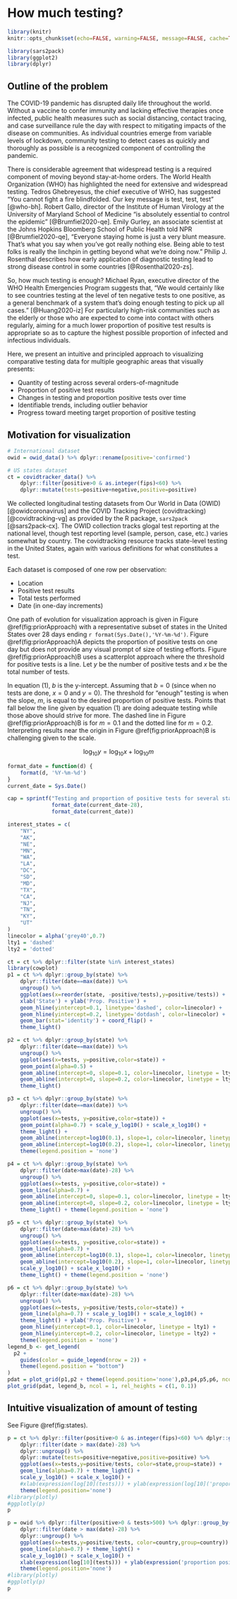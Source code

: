 # How much testing?


```r
library(knitr)
knitr::opts_chunk$set(echo=FALSE, warning=FALSE, message=FALSE, cache=TRUE)
```

```r
library(sars2pack)
library(ggplot2)
library(dplyr)
```



## Outline of the problem

The COVID-19 pandemic has disrupted daily life throughout the
world. Without a vaccine to confer immunity and lacking effective
therapies once infected, public health measures such as social
distancing, contact tracing, and case surveillance rule the day with
respect to mitigating impacts of the disease on communities. As
individual countries emerge from variable levels of lockdown,
community testing to detect cases as quickly and thoroughly as
possible is a recognized component of controlling the pandemic.

There is considerable agreement that widespread testing is a required
component of moving beyond stay-at-home orders. The World Health
Organization (WHO) has highlighted the need for extensive and
widespread testing. Tedros Ghebreyesus, the chief executive of WHO,
has suggested “You cannot fight a fire blindfolded. Our key message is
test, test, test” [@who-bh]. Robert Gallo, director of the Institute
of Human Virology at the University of Maryland School of Medicine "is
absolutely essential to control the epidemic"
[@Brumfiel2020-qe]. Emily Gurley, an associate scientist at the Johns
Hopkins Bloomberg School of Public Health told NPR [@Brumfiel2020-qe],
"Everyone staying home is just a very blunt measure. That's what you
say when you've got really nothing else. Being able to test folks is
really the linchpin in getting beyond what we're doing now." Philip
J. Rosenthal describes how early application of diagnostic testing
lead to strong disease control in some countries [@Rosenthal2020-zs].

So, how much testing is enough? Michael Ryan, executive director of
the WHO Health Emergencies Program suggests that, "We would certainly
like to see countries testing at the level of ten negative tests to
one positive, as a general benchmark of a system that's doing enough
testing to pick up all cases." [@Huang2020-iz] For particularly
high-risk communities such as the elderly or those who are expected to
come into contact with others regularly, aiming for a much lower
proportion of positive test results is appropriate so as to capture
the highest possible proportion of infected and infectious
individuals.

Here, we present an intuitive and principled approach to visualizing
comparative testing data for multiple geographic areas that visually
presents:

- Quantity of testing across several orders-of-magnitude
- Proportion of positive test results
- Changes in testing and proportion positive tests over time
- Identifiable trends, including outlier behavior
- Progress toward meeting target proportion of positive testing

## Motivation for visualization

```r
# International dataset
owid = owid_data() %>% dplyr::rename(positive='confirmed')

# US states dataset
ct = covidtracker_data() %>%
    dplyr::filter(positive>0 & as.integer(fips)<60) %>%
    dplyr::mutate(tests=positive+negative,positive=positive)
```

We collected longitudinal testing datasets from Our World in Data
(OWID) [@owidcoronavirus] and the COVID Tracking Project
(covidtracking) [@covidtracking-vg] as provided by the R package,
`sars2pack` [@sars2pack-cx]. The OWID collection tracks glogal test
reporting at the national level, though test reporting level (sample,
person, case, etc.) varies somewhat by country. The covidtracking
resource tracks state-level testing in the United States, again with
various definitions for what constitutes a test.

Each dataset is composed of one row per observation:

- Location
- Positive test results
- Total tests performed
- Date (in one-day increments)

One path of evolution for visualization approach is given in Figure
\@ref(fig:priorApproach) with a representative subset of states in the
United States over 28 days ending `r format(Sys.Date(),'%Y-%m-%d')`. 
Figure \@ref(fig:priorApproach)A depicts the proportion
of positive tests on one day but does not provide any visual prompt of
size of testing efforts. Figure \@ref(fig:priorApproach)B uses a
scatterplot approach where the threshold for positive tests is a
line. Let $y$ be the number of positive tests and $x$ be the total
number of tests.

\begin{equation}
y = mx + b
\end{equation}

In equation (1), $b$ is the y-intercept. Assuming that $b = 0$ (since
when no tests are done, $x=0$ and $y=0$).  The threshold for "enough"
testing is when the slope, $m$, is equal to the desired proportion of
positive tests. Points that fall below the line given by equation (1)
are doing adequate testing while those above should strive for
more. The dashed line in Figure \@ref(fig:priorApproach)B is for
$m=0.1$ and the dotted line for $m=0.2$. Interpreting results near the
origin in Figure \@ref(fig:priorApproach)B is challenging given to the
scale.

$$
\log_{10} y = \log_{10} x + \log_{10} m
$$


```r
format_date = function(d) {
    format(d, '%Y-%m-%d')
}
current_date = Sys.Date()

cap = sprintf("Testing and proportion of positive tests for several states in the United States over the past 28 days (%s to %s). Included in all panels for orientation, dashed line represents 10 threshold for positive tests and dotted line represents 20. Bar chart of proportion of positive tests at a single time point on the last day of the 28-day window (A) gives no sense of number of tests performed. Positive tests vs total number of tests (B) is hard to interpret near the origin. A log-log plot of positive tests vs total tests (C) deals with visualizing more clearly, but note that .... ", 
              format_date(current_date-28),
              format_date(current_date))
```

```r
interest_states = c(
    "NY",
    "AK",
    "NE",
    "MN",
    "WA",
    "LA",
    "DC",
    "SD",
    "MD",
    "TX",
    "CA",
    "NJ",
    "TN",
    "KY",
    "UT"
)
linecolor = alpha('grey40',0.7)
lty1 = 'dashed'
lty2 = 'dotted'

ct = ct %>% dplyr::filter(state %in% interest_states)
library(cowplot)
p1 = ct %>% dplyr::group_by(state) %>%
    dplyr::filter(date==max(date)) %>%
    ungroup() %>%
    ggplot(aes(x=reorder(state, -positive/tests),y=positive/tests)) +
    xlab('State') + ylab('Prop. Positive') + 
    geom_hline(yintercept=0.1, linetype='dashed', color=linecolor) +
    geom_hline(yintercept=0.2, linetype='dotdash', color=linecolor) + 
    geom_bar(stat='identity') + coord_flip() +
    theme_light()

p2 = ct %>% dplyr::group_by(state) %>%
    dplyr::filter(date==max(date)) %>%
    ungroup() %>%
    ggplot(aes(x=tests, y=positive,color=state)) +
    geom_point(alpha=0.5) +
    geom_abline(intercept=0, slope=0.1, color=linecolor, linetype = lty1) + 
    geom_abline(intercept=0, slope=0.2, color=linecolor, linetype = lty2) + 
    theme_light()

p3 = ct %>% dplyr::group_by(state) %>%
    dplyr::filter(date==max(date)) %>%
    ungroup() %>%
    ggplot(aes(x=tests, y=positive,color=state)) +
    geom_point(alpha=0.7) + scale_y_log10() + scale_x_log10() +
    theme_light() + 
    geom_abline(intercept=log10(0.1), slope=1, color=linecolor, linetype = lty1) + 
    geom_abline(intercept=log10(0.2), slope=1, color=linecolor, linetype = lty2) +
    theme(legend.position = 'none') 

p4 = ct %>% dplyr::group_by(state) %>%
    dplyr::filter(date>max(date)-28) %>%
    ungroup() %>%
    ggplot(aes(x=tests, y=positive,color=state)) +
    geom_line(alpha=0.7) +
    geom_abline(intercept=0, slope=0.1, color=linecolor, linetype = lty1) + 
    geom_abline(intercept=0, slope=0.2, color=linecolor, linetype = lty2) + 
    theme_light() + theme(legend.position = 'none')

p5 = ct %>% dplyr::group_by(state) %>%
    dplyr::filter(date>max(date)-28) %>%
    ungroup() %>%
    ggplot(aes(x=tests, y=positive,color=state)) +
    geom_line(alpha=0.7) + 
    geom_abline(intercept=log10(0.1), slope=1, color=linecolor, linetype = lty1) + 
    geom_abline(intercept=log10(0.2), slope=1, color=linecolor, linetype = lty2) +
    scale_y_log10() + scale_x_log10() +
    theme_light() + theme(legend.position = 'none')

p6 = ct %>% dplyr::group_by(state) %>%
    dplyr::filter(date>max(date)-28) %>%
    ungroup() %>%
    ggplot(aes(x=tests, y=positive/tests,color=state)) +
    geom_line(alpha=0.7) + scale_y_log10() + scale_x_log10() +
    theme_light() + ylab('Prop. Positive') +
    geom_hline(yintercept=0.1, color=linecolor, linetype = lty1) +
    geom_hline(yintercept=0.2, color=linecolor, linetype = lty2) +
    theme(legend.position = 'none') 
legend_b <- get_legend(
  p2 + 
    guides(color = guide_legend(nrow = 2)) +
    theme(legend.position = "bottom")
)
pdat = plot_grid(p1,p2 + theme(legend.position='none'),p3,p4,p5,p6, ncol=2, labels='AUTO')
plot_grid(pdat, legend_b, ncol = 1, rel_heights = c(1, 0.1))
```

\begin{equation}
y = mx + b
\end{equation}

\begin{align}
b = 0\\
y = mx \\
\log_{10}y = \log_{10}xm \\
\log_{10}y = \log_{10}x + \log_{10}m \\
X = log_{10}x, Y=log_{10}y, M=log_{10}m \\
Y = X + M \\
X=0, Y=M=log_{10}m
\end{align}


## Intuitive visualization of amount of testing

See Figure \@ref(fig:states).

```r
p = ct %>% dplyr::filter(positive>0 & as.integer(fips)<60) %>% dplyr::group_by(state) %>%
    dplyr::filter(date > max(date)-28) %>% 
    dplyr::ungroup() %>%
    dplyr::mutate(tests=positive+negative,positive=positive) %>%
    ggplot(aes(x=tests,y=positive/tests, color=state,group=state)) + 
    geom_line(alpha=0.7) + theme_light() +
    scale_y_log10() + scale_x_log10() +
    #xlab(expression(log[10](tests))) + ylab(expression(log[10]('proportion positive tests'))) +
    theme(legend.position='none')
#library(plotly)
#ggplotly(p)
p
```

```r
p = owid %>% dplyr::filter(positive>0 & tests>500) %>% dplyr::group_by(country) %>%
    dplyr::filter(date > max(date)-28) %>% 
    dplyr::ungroup() %>%
    ggplot(aes(x=tests,y=positive/tests, color=country,group=country)) + 
    geom_line(alpha=0.7) + theme_light() +
    scale_y_log10() + scale_x_log10() +
    xlab(expression(log[10](tests))) + ylab(expression('proportion positive tests',log[10])) +
    theme(legend.position='none')
#library(plotly)
#ggplotly(p)
p
```


